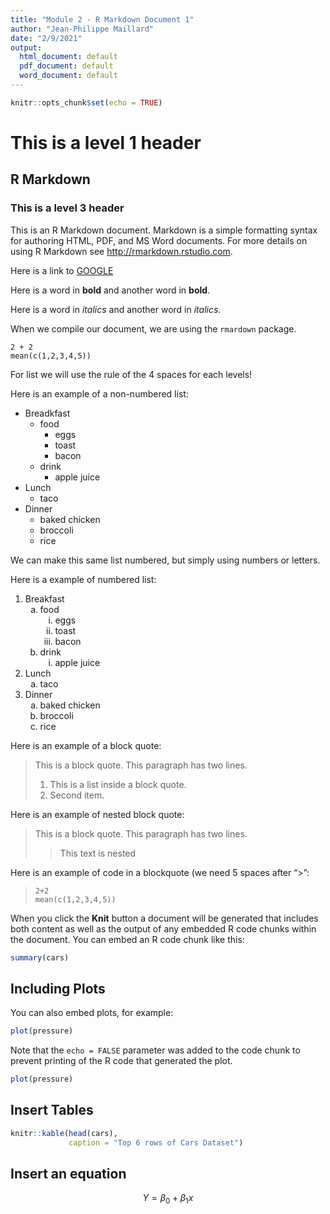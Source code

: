 ```yaml
---
title: "Module 2 - R Markdown Document 1"
author: "Jean-Philippe Maillard"
date: "2/9/2021"
output:
  html_document: default
  pdf_document: default
  word_document: default
---
```


```r
knitr::opts_chunk$set(echo = TRUE)
```

# This is a level 1 header

## R Markdown

### This is a level 3 header

This is an R Markdown document. Markdown is a simple formatting syntax for authoring HTML, PDF, and MS Word documents. For more details on using R Markdown see <http://rmarkdown.rstudio.com>.

Here is a link to [GOOGLE](http://google.com)

Here is a word in **bold** and another word in __bold__.

Here is a word in *italics* and another word in _italics_.

When we compile our document, we are using the `rmardown` package.

```
2 + 2
mean(c(1,2,3,4,5))
```

For list we will use the rule of the 4 spaces for each levels!

Here is an example of a non-numbered list:

* Breadkfast
    - food
        + eggs
        + toast
        + bacon
    - drink
        + apple juice
* Lunch
    - taco
* Dinner
    - baked chicken
    - broccoli
    - rice

We can make this same list numbered, but simply using numbers or letters.

Here is a example of numbered list:

1. Breakfast
    a. food
        i. eggs
        ii. toast
        iii. bacon
    b. drink
        i. apple juice
2. Lunch
    a. taco
3. Dinner
    a. baked chicken
    b. broccoli
    c. rice


Here is an example of a block quote:

> This is a block quote. This
> paragraph has two lines.
>
> 1. This is a list inside a block quote.
> 2. Second item.

Here is an example of nested block quote:

> This is a block quote. This
> paragraph has two lines.
>
>> This text is nested

Here is an example of code in a blockquote (we need 5 spaces after ">":

>     2+2
>     mean(c(1,2,3,4,5))











When you click the **Knit** button a document will be generated that includes both content as well as the output of any embedded R code chunks within the document. You can embed an R code chunk like this:

```r
summary(cars)
```

## Including Plots

You can also embed plots, for example:

```r
plot(pressure)
```

Note that the `echo = FALSE` parameter was added to the code chunk to prevent printing of the R code that generated the plot.

```r
plot(pressure)
```


## Insert Tables

```r
knitr::kable(head(cars),
             caption = "Top 6 rows of Cars Dataset")
```



## Insert an equation

$$ Y = \beta_0 + \beta_1x $$


